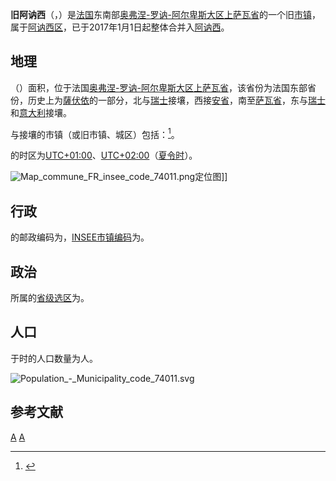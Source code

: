 {{noteTA|G1=法国地名}}
{{Infobox French former commune
|name                   = 旧阿讷西
|native name            = Annecy-le-Vieux
|image                  = 20120325 Annecy-le-Vieux 01.JPG
|caption                = 全景图
|arrondissement         = [[阿讷西区|阿讷西区]]
}}
'''旧阿讷西'''（{{lang-fr|Annecy-le-Vieux}}，{{IPA-fr|ansi lə vjø}}）是[[法国|法国]]东南部[[奥弗涅-罗讷-阿尔卑斯大区|奥弗涅-罗讷-阿尔卑斯大区]][[上萨瓦省|上萨瓦省]]的一个旧[[市镇_(法国)|市镇]]，属于[[阿讷西区|阿讷西区]]，已于2017年1月1日起整体合并入[[阿讷西|阿讷西]]。

== 地理 ==
{{PAGENAMEBASE}}（{{wikidata|property|linked|P625}}）面积{{wikidata|properties|P2046}}，位于法国[[奥弗涅-罗讷-阿尔卑斯大区|奥弗涅-罗讷-阿尔卑斯大区]][[上萨瓦省|上萨瓦省]]，该省份为法国东部省份，历史上为[[薩伏依|薩伏依]]的一部分，北与[[瑞士|瑞士]]接壤，西接[[安省_(法國)|安省]]，南至[[萨瓦省|萨瓦省]]，东与[[瑞士|瑞士]]和[[意大利|意大利]]接壤。

与{{PAGENAMEBASE}}接壤的市镇（或旧市镇、城区）包括：{{Wikidata|properties|linked|P47}}<ref name="geo">{{Cite web|url=https://www.geoportail.gouv.fr/carte|title=Carte|accessdate=2020-03-22|author=Géoportail|language=fr|publisher=Géoportail|archive-date=2017-01-29|archive-url=https://web.archive.org/web/20170129154129/https://www.geoportail.gouv.fr/carte/|dead-url=no}}</ref>。

{{PAGENAMEBASE}}的时区为[[UTC+01:00|UTC+01:00]]、[[UTC+02:00|UTC+02:00]]（[[夏时制|夏令时]]）。

[[File:Map_commune_FR_insee_code_74011.png|thumb]]定位图]]{{Clear|left}}
== 行政 ==
{{PAGENAMEBASE}}的邮政编码为{{wikidata|properties|P281}}，[[法国国家统计与经济研究所|INSEE市镇编码]]为{{wikidata|properties|P374}}。

== 政治 ==
{{PAGENAMEBASE}}所属的[[縣_(法國)|省级选区]]为{{WikidataLink|{{wikidata|properties|raw|best||P7938}}}}。

== 人口 ==
{{PAGENAMEBASE}}于{{wikidata|qualifier|P1082|P585}}时的人口数量为{{wikidata|property|raw|P1082}}人。

[[File:Population_-_Municipality_code_74011.svg|thumb]]{{Clear|left}}
== 参考文献 ==
{{Reflist}}

{{Authority control}}
{{DEFAULTSORT:Annecylevieux}}
[[Category:上萨瓦省旧市镇|A]]
[[Category:2017年撤销的法国市镇|A]]